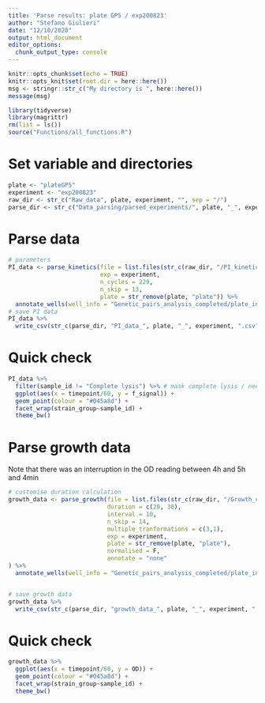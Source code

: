 ```yaml
---
title: 'Parse results: plate GP5 / exp200823'
author: "Stefano Giulieri"
date: "12/10/2020"
output: html_document
editor_options: 
  chunk_output_type: console
---
```


```r
knitr::opts_chunk$set(echo = TRUE)
knitr::opts_knit$set(root.dir = here::here())
msg <- stringr::str_c("My directory is ", here::here())
message(msg)
```

```r
library(tidyverse)
library(magrittr)
rm(list = ls())
source("Functions/all_functions.R")
```

# Set variable and directories

```r
plate <- "plateGP5"
experiment <- "exp200823"
raw_dir <- str_c("Raw_data", plate, experiment, "", sep = "/")
parse_dir <- str_c("Data_parsing/parsed_experiments/", plate, "_", experiment, "/")
```

# Parse data

```r
# parameters
PI_data <- parse_kinetics(file = list.files(str_c(raw_dir, "/PI_kinetics"), full.names = T, recursive = T),
                          exp = experiment,
                          n_cycles = 229,
                          n_skip = 13,
                          plate = str_remove(plate, "plate")) %>%
  annotate_wells(well_info = "Genetic_pairs_analysis_completed/plate_info/well_info.csv")
# save PI data
PI_data %>%
  write_csv(str_c(parse_dir, "PI_data_", plate, "_", experiment, ".csv"))
```

# Quick check

```r
PI_data %>%
  filter(sample_id != "Complete lysis") %>% # mask complete lysis / need to scale because of very high values in these wells
  ggplot(aes(x = timepoint/60, y = f_signal)) +
  geom_point(colour = "#045a8d") +
  facet_wrap(strain_group~sample_id) +
  theme_bw()
```


# Parse growth data

Note that there was an interruption in the OD reading between 4h and 5h and 4min

```r
# customise duration calculation
growth_data <- parse_growth(file = list.files(str_c(raw_dir, "/Growth_curves"), full.names = T, recursive = T),
                            duration = c(20, 30),
                            interval = 10,
                            n_skip = 14,
                            multiple_tranformations = c(3,1),
                            exp = experiment,
                            plate = str_remove(plate, "plate"),
                            normalised = F,
                            annotate = "none"
) %>%
  annotate_wells(well_info = "Genetic_pairs_analysis_completed/plate_info/well_info.csv")


# save growth data
growth_data %>%
  write_csv(str_c(parse_dir, "growth_data_", plate, "_", experiment, ".csv"))
```

# Quick check

```r
growth_data %>%
  ggplot(aes(x = timepoint/60, y = OD)) +
  geom_point(colour = "#045a8d") +
  facet_wrap(strain_group~sample_id) +
  theme_bw()
```

